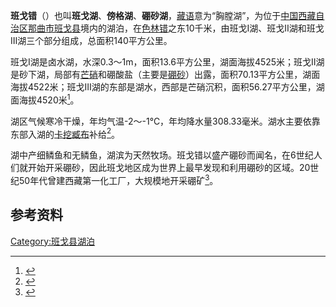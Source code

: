 {{ViewTibetanScript}}
{{Infobox_lake
 |湖泊名稱 = 班戈错
 |湖泊照片 = 
 |湖泊照片標題 = 
 |測深圖 =
 |測深圖標題 =
 |湖泊所在地 = [[中国|中国]][[西藏|西藏]]
 |座標 = {{coord |31|43|N|89|29|E|display=inline,title|scale:500000_type:waterbody_region:CN}}
 |湖泊類別 = [[咸水湖|咸水湖]]
 |流入 =[[卡挖臧布|卡挖臧布]]
 |流出 = 
 |集水區面積 =
 |集水區國家 =
 |湖泊長度 =
 |湖泊闊度 = 
 |湖泊面積 =140平方公里
 |平均深度 = 
 |最深深度 = 
 |水體體積 = 
 |湖水停留時間 =
 |湖岸線長度 =
 |海拔高度 = 
 |湖中島嶼 =
 |湖邊城鎮 =
}}
{{Location map
 |China Tibet
 |mark=<!--dot-->Blue pog.svg
 |lat_deg=31|lat_min=43|lat_sec =
 |lon_deg=89|lon_min=29|lon_sec =
 |caption=班戈错在[[西藏|西藏]]的位置。
 |position=right
 |width=350
 |float=right
}}
'''班戈错'''（{{bo|z=བྲང་ཁོག་མཚོ|w=brang khog mtsho|t=Drangkhok Tso}}）也叫'''班戈湖'''、'''傍格湖'''、'''硼砂湖'''，[[藏语|藏语]]意为“胸膛湖”，为位于[[中国|中国]][[西藏自治区|西藏自治区]][[那曲市|那曲市]][[班戈县|班戈县]]境内的湖泊，在[[色林错|色林错]]之东10千米，由班戈Ⅰ湖、班戈Ⅱ湖和班戈Ⅲ湖三个部分组成，总面积140平方公里。

班戈Ⅰ湖是卤水湖，水深0.3～1m，面积13.6平方公里，湖面海拔4525米；班戈Ⅱ湖是砂下湖，局部有[[芒硝|芒硝]]和硼酸盐（主要是[[硼砂|硼砂]]）出露，面积70.13平方公里，湖面海拔4522米；班戈Ⅲ湖的东部是湖水，西部是芒硝沉积，面积56.27平方公里，湖面海拔4520米<ref>{{cite web | language = zh-cn | publisher = 中国科学院青海盐湖研究所 | title = 班戈错 | url = http://www.isl.ac.cn/kxcb/kpwz/200908/t20090804_2316841.html | date = 2009-08-04 | accessdate = 2011-10-12 | archive-date = 2019-10-15 | archive-url = https://web.archive.org/web/20191015183038/http://www.isl.ac.cn/kxcb/kpwz/200908/t20090804_2316841.html | dead-url = no }}</ref>。

湖区气候寒冷干燥，年均气温-2～-1℃，年均降水量308.33毫米。湖水主要依靠东部入湖的[[卡挖臧布|卡挖臧布]]补给<ref>{{cite book zh |author=王苏民 窦鸿身 |title=中国湖泊志 |format=M |edition=1 |location=北京 |publisher=科学出版社 |date=1998|pages=411|id= ISBN 7-03-006706-1}}</ref>。

湖中产细鳞鱼和无鳞鱼，湖滨为天然牧场。班戈错以盛产硼砂而闻名，在6世纪人们就开始开采硼砂，因此班戈地区成为世界上最早发现和利用硼砂的区域。20世纪50年代曾建西藏第一化工厂，大规模地开采硼矿<ref>{{cite web | language = zh-cn | publisher = www.chinadaily.com.cn| title =班戈错：“胸膛”里装满硼砂| url =http://www.chinadaily.com.cn/dfpd/xizang_lvyou/2011-04-14/content_2308553.html| date = 2011-04-14| accessdate = 2011-10-12 }}</ref>。
==参考资料==
{{Reflist}}

[[Category:班戈县湖泊|Category:班戈县湖泊]]